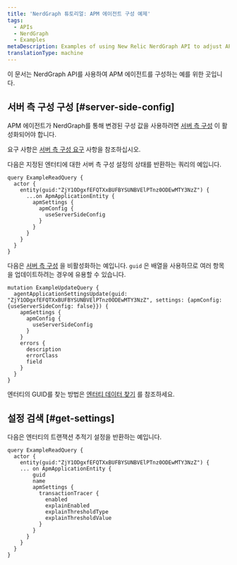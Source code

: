 ```yaml
---
title: 'NerdGraph 튜토리얼: APM 에이전트 구성 예제'
tags:
  - APIs
  - NerdGraph
  - Examples
metaDescription: Examples of using New Relic NerdGraph API to adjust APM
translationType: machine
---
```


이 문서는 NerdGraph API를 사용하여 APM 에이전트를 구성하는 예를 위한 곳입니다.

## 서버 측 구성 구성 [#server-side-config]

APM 에이전트가 NerdGraph를 통해 변경된 구성 값을 사용하려면 [서버 측 구성](/docs/apm/agents/manage-apm-agents/configuration/server-side-agent-configuration#requirements) 이 활성화되어야 합니다.

요구 사항은 [서버 측 구성 요구](/docs/apm/agents/manage-apm-agents/configuration/server-side-agent-configuration#requirements) 사항을 참조하십시오.

다음은 지정된 엔터티에 대한 서버 측 구성 설정의 상태를 반환하는 쿼리의 예입니다.

```
query ExampleReadQuery {
  actor {
    entity(guid:"ZjY1ODgxfEFQTXxBUFBYSUNBVElPTnz0ODEwMTY3NzZ") {
      ...on ApmApplicationEntity {
        apmSettings {
          apmConfig {
            useServerSideConfig
          }
        }
      }
    }
  }
}
```

다음은 [서버 측 구성](/docs/apm/agents/manage-apm-agents/configuration/server-side-agent-configuration) 을 비활성화하는 예입니다. `guid` 은 배열을 사용하므로 여러 항목을 업데이트하려는 경우에 유용할 수 있습니다.

```
mutation ExampleUpdateQuery {
  agentApplicationSettingsUpdate(guid: "ZjY1ODgxfEFQTXxBUFBYSUNBVElPTnz0ODEwMTY3NzZ", settings: {apmConfig: {useServerSideConfig: false}}) {
    apmSettings {
      apmConfig {
        useServerSideConfig
      }
    }
    errors {
      description
      errorClass
      field
    }
  }
}
```

엔터티의 GUID를 찾는 방법은 [엔터티 데이터 찾기](/docs/new-relic-one/use-new-relic-one/core-concepts/what-entity-new-relic/#find) 를 참조하세요.

## 설정 검색 [#get-settings]

다음은 엔터티의 트랜잭션 추적기 설정을 반환하는 예입니다.

```
query ExampleReadQuery {
  actor {
    entity(guid:"ZjY1ODgxfEFQTXxBUFBYSUNBVElPTnz0ODEwMTY3NzZ") {
    ... on ApmApplicationEntity {
        guid
        name
        apmSettings {
          transactionTracer {
            enabled
            explainEnabled
            explainThresholdType
            explainThresholdValue
          }
        }
      }
    }
  }
}
```
